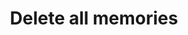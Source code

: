 ---
title: 'Delete all memories'
sidebarTitle: '/memories/{mem_cube_id}'
openapi: 'DELETE /memories/{mem_cube_id}'
---